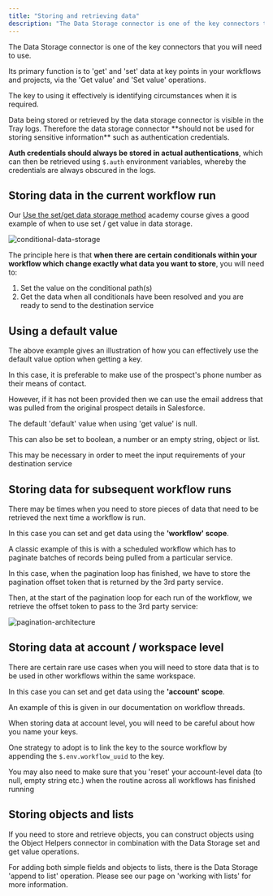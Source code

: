 ```yaml
---
title: "Storing and retrieving data"
description: "The Data Storage connector is one of the key connectors that you will need to use in Tray"
---
```


The Data Storage connector is one of the key connectors that you will need to use.

Its primary function is to 'get' and 'set' data at key points in your workflows and projects, via the 'Get value' and 'Set value' operations.

The key to using it effectively is identifying circumstances when it is required.

<Warning>
Data being stored or retrieved by the data storage connector is visible in the Tray logs. Therefore the data storage connector **should not be used for storing sensitive information** such as authentication credentials.

**Auth credentials should always be stored in actual authentications**, which can then be retrieved using `$.auth` environment variables, whereby the credentials are always obscured in the logs.
</Warning>

## Storing data in the current workflow run[​](http://localhost:3000/docs/building-workflows/basic-data-manipulation/storing-and-retrieving-data#storing-data-in-the-current-workflow-run)

Our [Use the set/get data storage method](https://academy.tray.io/tray-build-foundations-ii/6hoDfaEAbmyfZx2Pp3FEez/use-the-setget-data-storage-method/eqbdVbM68Y1jsN2RxZWjqn) academy course gives a good example of when to use set / get value in data storage.

![conditional-data-storage](/images/platform/automation-integration/building-workflows/storing-retrieving-data/7CC0LVPHoVbOCdY7xB0TB4_conditional-data-storage.png)

The principle here is that **when there are certain conditionals within your workflow which change exactly what data you want to store**, you will need to:

1. Set the value on the conditional path(s)
2. Get the data when all conditionals have been resolved and you are ready to send to the destination service

## Using a default value[​](http://localhost:3000/docs/building-workflows/basic-data-manipulation/storing-and-retrieving-data#using-a-default-value)

The above example gives an illustration of how you can effectively use the default value option when getting a key.

In this case, it is preferable to make use of the prospect's phone number as their means of contact.

However, if it has not been provided then we can use the email address that was pulled from the original prospect details in Salesforce.

<Info>
The default 'default' value when using 'get value' is null.

This can also be set to boolean, a number or an empty string, object or list.

This may be necessary in order to meet the input requirements of your destination service
</Info>

## Storing data for subsequent workflow runs[​](http://localhost:3000/docs/building-workflows/basic-data-manipulation/storing-and-retrieving-data#storing-data-for-subsquent-workflow-runs)

There may be times when you need to store pieces of data that need to be retrieved the next time a workflow is run.

In this case you can set and get data using the **'workflow' scope**.

A classic example of this is with a scheduled workflow which has to paginate batches of records being pulled from a particular service.

In this case, when the pagination loop has finished, we have to store the pagination offset token that is returned by the 3rd party service.

Then, at the start of the pagination loop for each run of the workflow, we retrieve the offset token to pass to the 3rd party service:

![pagination-architecture](/images/platform/automation-integration/building-workflows/storing-retrieving-data/11DjWscUTOroQiVrwgCJKG_pagination-architecture.png)

## Storing data at account / workspace level[​](http://localhost:3000/docs/building-workflows/basic-data-manipulation/storing-and-retrieving-data#storing-data-at-account--workspace-level)

There are certain rare use cases when you will need to store data that is to be used in other workflows within the same workspace.

In this case you can set and get data using the **'account' scope**.

An example of this is given in our documentation on workflow threads.

<Warning>
When storing data at account level, you will need to be careful about how you name your keys.

One strategy to adopt is to link the key to the source workflow by appending the `$.env.workflow_uuid` to the key.

You may also need to make sure that you 'reset' your account-level data (to null, empty string etc.) when the routine across all workflows has finished running
</Warning>

## Storing objects and lists[​](http://localhost:3000/docs/building-workflows/basic-data-manipulation/storing-and-retrieving-data#storing-objects-and-lists)

If you need to store and retrieve objects, you can construct objects using the Object Helpers connector in combination with the Data Storage set and get value operations.

For adding both simple fields and objects to lists, there is the Data Storage 'append to list' operation. Please see our page on 'working with lists' for more information.

